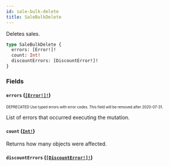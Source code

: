 ```yaml
---
id: sale-bulk-delete
title: SaleBulkDelete
---
```


Deletes sales.

```graphql
type SaleBulkDelete {
  errors: [Error!]!
  count: Int!
  discountErrors: [DiscountError!]!
}
```

### Fields

#### `errors` ([`[Error!]!`](/developer/api-reference/objects/error.mdx))

<sub><sup><span className="deprecatedTag">DEPRECATED</span> Use typed errors with error codes. This field will be removed after 2020-07-31.</sup></sub>

List of errors that occurred executing the mutation.

#### `count` ([`Int!`](/developer/api-reference/scalars/int.mdx))

Returns how many objects were affected.

#### `discountErrors` ([`[DiscountError!]!`](/developer/api-reference/objects/discount-error.mdx))
